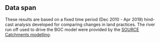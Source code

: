 ## Data span

These results are based on a fixed time period (Dec 2010 - Apr 2019) hind-cast analysis developed 
for comparing changes in land practices. The river run off used to drive the BGC model were 
provided by the [SOURCE Catchments modelling](https://www.reefplan.qld.gov.au/tracking-progress/paddock-to-reef/modelling-and-monitoring).
